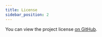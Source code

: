 ```yaml
---
title: License
sidebar_position: 2
---
```


You can view the project license [on GitHub](https://github.com/alangunning/doc-ai-analysis/blob/main/LICENSE).
